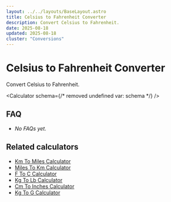 ```yaml
---
layout: ../../layouts/BaseLayout.astro
title: Celsius to Fahrenheit Converter
description: Convert Celsius to Fahrenheit.
date: 2025-08-18
updated: 2025-08-18
cluster: "Conversions"
---
```




# Celsius to Fahrenheit Converter

Convert Celsius to Fahrenheit.

<Calculator schema={/* removed undefined var: schema */} />

## FAQ

- _No FAQs yet._

## Related calculators
- [Km To Miles Calculator](/calculators/km-to-miles-calculator/)
- [Miles To Km Calculator](/calculators/miles-to-km-calculator/)
- [F To C Calculator](/calculators/f-to-c-calculator/)
- [Kg To Lb Calculator](/calculators/kg-to-lb-calculator/)
- [Cm To Inches Calculator](/calculators/cm-to-inches-calculator/)
- [Kg To G Calculator](/calculators/kg-to-g-calculator/)
